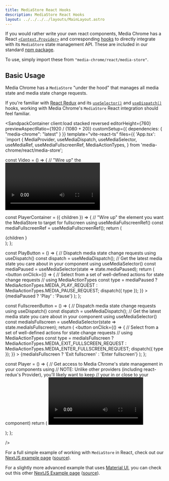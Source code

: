 ```yaml
---
title: MediaStore React Hooks
description: MediaStore React Hooks
layout: ../../../../layouts/MainLayout.astro
---
```



If you would rather write your own react components, Media Chrome has a React [`<Context.Provider>`](https://react.dev/reference/react/createContext#provider) and corresponding [hooks](https://react.dev/reference/react/hooks) to directly integrate with its `MediaStore` state management API. These are included in our standard [npm package](https://www.npmjs.com/package/media-chrome).

To use, simply import these from `"media-chrome/react/media-store"`.

## Basic Usage

Media Chrome has a `MediaStore` "under the hood" that manages all media state and media state change requests.

If you're familiar with [React Redux](https://react-redux.js.org/introduction/getting-started) and its [`useSelector()`](https://react-redux.js.org/api/hooks#useselector) and [`useDispatch()`](https://react-redux.js.org/api/hooks#usedispatch) hooks, working with Media Chrome's `MediaStore` React
integration should feel familiar.

<SandpackContainer
  client:load
  stacked
  reversed
  editorHeight={760}
  previewAspectRatio={1920 / (1080 + 20)}
  customSetup={{
    dependencies: {
      "media-chrome": "latest"
    }
  }}
  template="vite-react-ts"
  files={{
    'App.tsx': `import {
  MediaProvider,
  useMediaDispatch,
  useMediaSelector,
  useMediaRef,
  useMediaFullscreenRef,
  MediaActionTypes,
} from 'media-chrome/react/media-store';

const Video = () => {
  // "Wire up" the <video/> element to the MediaStore using useMediaRef()
  const mediaRef = useMediaRef();
  return (
    <video
      ref={mediaRef}
      style={{ width: '100vw' }}
      src="https://stream.mux.com/DS00Spx1CV902MCtPj5WknGlR102V5HFkDe/high.mp4"
      preload="auto"
      muted
      crossOrigin=""
    />
  );
};

const PlayerContainer = ({ children }) => {
  // "Wire up" the element you want the MediaStore to target for fullscreen using useMediaFullscreenRef()
  const mediaFullscreenRef = useMediaFullscreenRef();
  return (<div ref={mediaFullscreenRef}>{children }</div>);
};

const PlayButton = () => {
  // Dispatch media state change requests using useDispatch()
  const dispatch = useMediaDispatch();
  // Get the latest media state you care about in your component using useMediaSelector()
  const mediaPaused = useMediaSelector(state => state.mediaPaused);
  return (
    <button
      onClick={() => {
        // Select from a set of well-defined actions for state change requests
        // using MediaActionTypes
        const type = mediaPaused
          ? MediaActionTypes.MEDIA_PLAY_REQUEST
          : MediaActionTypes.MEDIA_PAUSE_REQUEST;
        dispatch({ type });
      }}
    >
      {mediaPaused ? 'Play' : 'Pause'}
    </button>
  );
};

const FullscreenButton = () => {
  // Dispatch media state change requests using useDispatch()
  const dispatch = useMediaDispatch();
  // Get the latest media state you care about in your component using useMediaSelector()
  const mediaIsFullscreen = useMediaSelector(state => state.mediaIsFullscreen);
  return (
    <button
      onClick={() => {
        // Select from a set of well-defined actions for state change requests
        // using MediaActionTypes
        const type = mediaIsFullscreen
          ? MediaActionTypes.MEDIA_EXIT_FULLSCREEN_REQUEST
          : MediaActionTypes.MEDIA_ENTER_FULLSCREEN_REQUEST;
        dispatch({ type });
      }}
    >
      {mediaIsFullscreen ? 'Exit fullscreen' : 'Enter fullscreen'}
    </button>
  );
};

const Player = () => {
  // Get access to Media Chrome's state management in your components using <MediaProvider/>
  // NOTE: Unlike other providers (including react-redux's Provider), you'll likely want to keep
  // your <MediaProvider/> in or close to your <Player/> component)
  return (
    <MediaProvider>
      <PlayerContainer>
        <Video />
        <div>
          <PlayButton />
          <FullscreenButton />
        </div>
      </PlayerContainer>
    </MediaProvider>
  );
};

/>

For a full simple example of working with `MediaStore` in React, check out our [NextJS example page](https://media-chrome-demo-nextjs-mux.vercel.app/media-store-hooks) ([source](https://github.com/muxinc/media-chrome/blob/main/examples/nextjs-with-typescript/src/app/media-store-hooks/page.tsx)).

For a slightly more advanced example that uses [Material UI](https://mui.com/material-ui/getting-started/), you can check out this other
[NextJS Example page](https://media-chrome-demo-nextjs-mux.vercel.app/material-ui-player-chrome) ([source](https://github.com/muxinc/media-chrome/blob/main/examples/nextjs-with-typescript/src/app/material-ui-player-chrome/page.tsx)).
